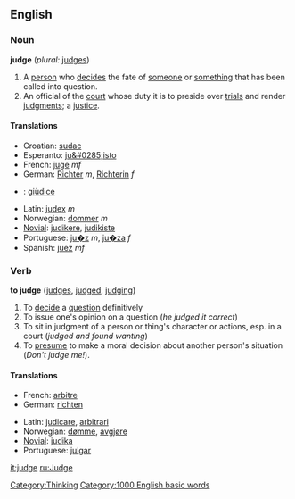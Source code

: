 ==English==

===Noun===
'''judge'''  (''plural:'' [[judges]])
# A [[person]] who [[decide]]s the fate of [[someone]] or [[something]] that has been called into question.
# An official of the [[court]] whose duty it is to preside over [[trial]]s and render [[judgment]]s; a [[justice]].

====Translations====
{{top}}
*Croatian: [[sudac]]
*Esperanto: [[ju&#0285;isto]]
*French: [[juge]] ''mf''
*German: [[Richter]] ''m'', [[Richterin]] ''f''
*{{it}}: [[giùdice]]
{{mid}}
*Latin: [[judex]] ''m''
*Norwegian: [[dommer]] ''m''
*[[Novial]]: [[judikere]], [[judikiste]]
*Portuguese: [[ju�z]] ''m'', [[ju�za]] ''f''
*Spanish: [[juez]] ''mf''
{{bottom}}

===Verb===
'''to judge'''  ([[judges]], [[judged]], [[judging]])
# To [[decide]] a [[question]] definitively
# To issue one's opinion on a question (''he judged it correct'')
# To sit in judgment of a person or thing's character or actions, esp. in a court (''judged and found wanting'')
# To [[presume]] to make a moral decision about another person's situation (''Don't judge me!'').

====Translations====
{{top}}
*French: [[arbitre]]
*German: [[richten]]
{{mid}}
*Latin: [[judicare]], [[arbitrari]]
*Norwegian: [[dømme]], [[avgjøre]]
*[[Novial]]: [[judika]]
*Portuguese: [[julgar]]
{{bottom}}

[[Category:Thinking]]
[[Category:1000 English basic words]]

[[it:judge]]
[[ru:Judge]]